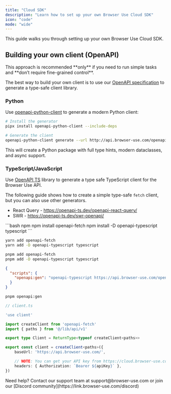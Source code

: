 ---
title: "Cloud SDK"
description: "Learn how to set up your own Browser Use Cloud SDK"
icon: "code"
mode: "wide"
---

This guide walks you through setting up your own Browser Use Cloud SDK.

## Building your own client (OpenAPI)

<Note>
  This approach is recommended **only** if you need to run simple tasks and
  **don’t require fine-grained control**.
</Note>

The best way to build your own client is to use our [OpenAPI specification](http://api.browser-use.com/openapi.json) to generate a type-safe client library.

### Python

Use [openapi-python-client](https://github.com/openapi-generators/openapi-python-client) to generate a modern Python client:

```bash
# Install the generator
pipx install openapi-python-client --include-deps

# Generate the client
openapi-python-client generate --url http://api.browser-use.com/openapi.json
```

This will create a Python package with full type hints, modern dataclasses, and async support.

### TypeScript/JavaScript

Use [OpenAPI TS](https://openapi-ts.dev/) library to generate a type safe TypeScript client for the Browser Use API. 

The following guide shows how to create a simple type-safe `fetch` client, but you can also use other generators.

- React Query - https://openapi-ts.dev/openapi-react-query/
- SWR - https://openapi-ts.dev/swr-openapi/


<CodeGroup>
```bash npm
npm install openapi-fetch 
npm install -D openapi-typescript typescript
```

```bash yarn
yarn add openapi-fetch
yarn add -D openapi-typescript typescript
```
```bash pnpm
pnpm add openapi-fetch
pnpm add -D openapi-typescript typescript
```
</CodeGroup>

```json title="package.json"
{
  "scripts": {
    "openapi:gen": "openapi-typescript https://api.browser-use.com/openapi.json -o ./src/lib/api/v1.d.ts"
  }
}
```

```bash
pnpm openapi:gen
```

```ts
// client.ts

'use client'

import createClient from 'openapi-fetch'
import { paths } from '@/lib/api/v1'

export type Client = ReturnType<typeof createClient<paths>>

export const client = createClient<paths>({
    baseUrl: 'https://api.browser-use.com/',

    // NOTE: You can get your API key from https://cloud.browser-use.com/billing!
    headers: { Authorization: `Bearer ${apiKey}` },
})

```

<Note>
  Need help? Contact our support team at support@browser-use.com or join our
  [Discord community](https://link.browser-use.com/discord)
</Note>
